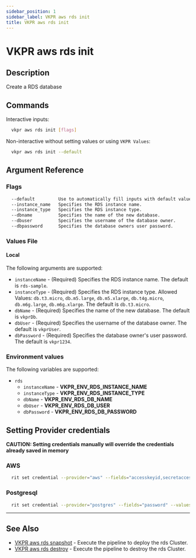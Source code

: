 ```yaml
---
sidebar_position: 1
sidebar_label: VKPR aws rds init
title: VKPR aws rds init
---
```


# VKPR aws rds init

## Description

Create a RDS database

## Commands

Interactive inputs:

```bash
  vkpr aws rds init [flags]
```

Non-interactive without setting values or using `VKPR Values`:

```bash
  vkpr aws rds init --default
```

## Argument Reference

### Flags

```sh
  --default         Use to automatically fill inputs with default values
  --instance_name   Specifies the RDS instance name.
  --instance_type   Specifies the RDS instance type.
  --dbname          Specifies the name of the new database.
  --dbuser          Specifies the username of the database owner.
  --dbpassword      Specifies the database owners user password.
```

### Values File

#### Local

The following arguments are supported:

- `instanceName` - (Required) Specifies the RDS instance name. The default is `rds-sample`.
- `instanceType` - (Required) Specifies the RDS instance type. Allowed Values: `db.t3.micro`, `db.m5.large`, `db.m5.xlarge`, `db.t4g.micro`, `db.m6g.large`, `db.m6g.xlarge`. The default is `db.t3.micro`.
- `dbName` - (Required) Specifies the name of the new database. The default is `vkprDb`.
- `dbUser` - (Required) Specifies the username of the database owner. The default is `vkprUser`.
- `dbPassword` - (Required) Specifies the database owner's user password. The default is `vkpr1234`.

### Environment values

The following variables are supported:

- `rds`
  - `instanceName` - **VKPR_ENV_RDS_INSTANCE_NAME**
  - `instanceType` - **VKPR_ENV_RDS_INSTANCE_TYPE**
  - `dbName` - **VKPR_ENV_RDS_DB_NAME**
  - `dbUser` - **VKPR_ENV_RDS_DB_USER**
  - `dbPassword` - **VKPR_ENV_RDS_DB_PASSWORD**

## Setting Provider credentials

**CAUTION: Setting credentials manually will override the credentials already saved in memory**

### AWS

```bash
  rit set credential --provider="aws" --fields="accesskeyid,secretaccesskey,region" --values="your-accesskey,your-secretaccess,your-region"
```

### Postgresql

```bash
  rit set credential --provider="postgres" --fields="password" --values="your-access-password"
```

---

## See Also

- [VKPR aws rds snapshot](/docs/commands/aws/rds/snapshot) - Execute the pipeline to deploy the rds Cluster.
- [VKPR aws rds destroy](/docs/commands/aws/rds/destroy) - Execute the pipeline to destroy the rds Cluster.
